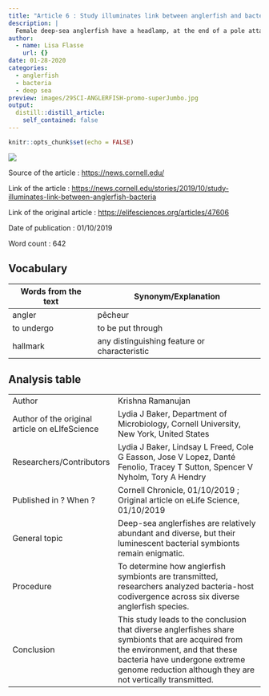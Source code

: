 ```yaml
---
title: "Article 6 : Study illuminates link between anglerfish and bacteria"
description: |
  Female deep-sea anglerfish have a headlamp, at the end of a pole attached to their foreheads, that lights up thanks to bioluminescent bacteria that live in the lamp’s bulb.
author:
  - name: Lisa Flasse
    url: {}
date: 01-28-2020
categories:
  - anglerfish
  - bacteria
  - deep sea
preview: images/29SCI-ANGLERFISH-promo-superJumbo.jpg
output:
  distill::distill_article:
    self_contained: false
---
```


```r
knitr::opts_chunk$set(echo = FALSE)
```

![](images/29SCI-ANGLERFISH-promo-superJumbo.jpg)

Source of the article : <https://news.cornell.edu/>

Link of the article : <https://news.cornell.edu/stories/2019/10/study-illuminates-link-between-anglerfish-bacteria>

Link of the original article : <https://elifesciences.org/articles/47606>

Date of publication : 01/10/2019

Word count : 642

## Vocabulary

| Words from the text | Synonym/Explanation                          |
| ------------------- | -------------------------------------------- |
| angler              | pêcheur                                      |
| to undergo          | to be put through                            |
| hallmark            | any distinguishing feature or characteristic |

## Analysis table 

|                                                |                                                                                                                                                                                                                                    |
| ---------------------------------------------- | ---------------------------------------------------------------------------------------------------------------------------------------------------------------------------------------------------------------------------------- |
| Author                                         |  Krishna Ramanujan                                                                                                                                                                                                                 |
| Author of the original article on eLIfeScience | Lydia J Baker, Department of Microbiology, Cornell University, New York, United States                                                                                                                                             |
| Researchers/Contributors                       | Lydia J Baker, Lindsay L Freed,  Cole G Easson,  Jose V Lopez,  Danté Fenolio,  Tracey T Sutton,  Spencer V Nyholm,  Tory A Hendry                                                                                                 |
| Published in ? When ?                          | Cornell Chronicle, 01/10/2019 ; Original article on eLife Science, 01/10/2019                                                                                                                                                      |
| General topic                                  | Deep-sea anglerfishes are relatively abundant and diverse, but their luminescent bacterial symbionts remain enigmatic.                                                                                                             |
| Procedure                                      | To determine how anglerfish symbionts are transmitted, researchers analyzed bacteria-host codivergence across six diverse anglerfish species.                                                                                      |
| Conclusion                                     | This study leads to the conclusion that diverse anglerfishes share symbionts that are acquired from the environment, and that these bacteria have undergone extreme genome reduction although they are not vertically transmitted. |
